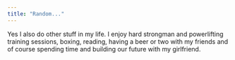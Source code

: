 ```yaml
---
title: "Random..."
---
```


Yes I also do other stuff in my life. I enjoy hard strongman and powerlifting
training sessions, boxing, reading, having a beer or two with my friends and of
course spending time and building our future with my girlfriend.
